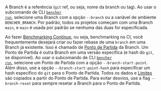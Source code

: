 A Branch é a referência (`git` ref, ou seja, nome da branch ou tag).
Ao usar o subcomando de CLI <code><a href="/pt/docs/explanation/bencher-run/">bencher run</a></code>,
selecione uma Branch com a opção `--branch` ou a variável de ambiente `BENCHER_BRANCH`.
Por padrão, todos os projetos começam com uma Branch `main`, e
`main` é usada por padrão se nenhuma das duas for especificada.

Ao fazer [Benchmarking Contínuo][continuous benchmarking], ou seja, benchmarking no CI,
você frequentemente desejará criar ou fazer rebase de uma `branch` em uma Branch já existente.
Isso é chamado de [Ponto de Partida][start point] da Branch.
Um Ponto de Partida é outra Branch em uma versão específica (e hash do `git`, se disponível).
Ao usar o subcomando de CLI <code><a href="/pt/docs/explanation/bencher-run/">bencher run</a></code>,
selecione um Ponto de Partida com a opção `--branch-start-point`.
Além disso, use a opção `--branch-start-point-hash` para especificar um hash específico do `git` para o Ponto de Partida.
Todos os dados e [Limites][thresholds] são copiados a partir do Ponto de Partida.
Para evitar desvios, use a flag `--branch-reset` para sempre resetar a Branch para o Ponto de Partida.

[continuous benchmarking]: /pt/docs/explanation/continuous-benchmarking/
[start point]: /pt/docs/explanation/benchmarking/#start-point
[thresholds]: /pt/docs/explanation/thresholds/
